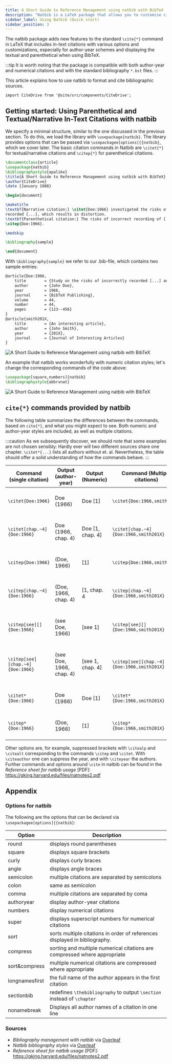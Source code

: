 ```yaml
---
title: A Short Guide to Reference Management using natbib with BibTeX
description: "Natbib is a LaTeX package that allows you to customise citations in the text around the \\CITE command. This short tutorial shows you how to manage your references with BibTeX and natbib. "
sidebar_label: Using Natbib (Quick start)
sidebar_position: 3
---
```


The natbib package adds new features to the standard `\cite{*}` command in LaTeX that includes in-text citations with various options and customizations, especially for author-year schemes and displaying the textual and parenthetical when using BibTeX.

:::tip
It is worth noting that the package is compatible with both author-year and numerical citations and with the standard bibliography `*.bst` files.
:::

This article explains how to use natbib to format and cite bibliographic sources.

```mdx-code-block
import CiteDrive from '@site/src/components/CiteDrive';
```
<CiteDrive /> 

## Getting started: Using Parenthetical and Textual/Narrative In-Text Citations with natbib
We specify a minimal structure, similar to the one discussed in the previous section. To do this, we load the library with `\usepackage{natbib}`. The library provides options that can be passed via `\usepackagee[options]{{natbib}`, which we cover later. The basic citation commands in Natbib are `\citet{*}` for textual/narrative citations and `\citep{*}` for parenthetical citations.


```latex
\documentclass{article}
\usepackage{natbib}
\bibliographystyle{apalike}
\title{A Short Guide to Reference Management using natbib with BibTeX}
\author{CiteDrive}
\date {January 1988}

\begin{document}

\maketitle
\textbf{Narrative citation:} \citet{Doe:1966} investigated the risks of incorrectly \\
recorded [...], which results in distortion.
\textbf{Parenthetical citation:} The risks of incorrect recording of [...] could lead to distortion
\citep{Doe:1966}.

\medskip

\bibliography{sample}

\end{document}

```
With `\bibliography{sample}` we refer to our .bib-file, which contains two sample entries:

```latex
@article{Doe:1966,
	title        = {Study on the risks of incorrectly recorded [...] and their impact on [...].},
	author       = {John Doe},
	year         = 1966,
	journal      = {BibTeX Publishing},
	volume       = 44,
	number       = 44,
	pages        = {123--456}
}
@article{smith201X,
	title        = {An interesting article},
	author       = {John Smith},
	year         = {201X},
	journal      = {Journal of Interesting Articles}
}

```

![A Short Guide to Reference Management using natbib with BibTeX](@site/static/img/tutorial/output_example_bibtex_natbib.png)

An example that natbib works wonderfully with numeric citation styles; let's change the corresponding commands of the code above:
```latex
\usepackage[square,numbers]{natbib}
\bibliographystyle{abbrvnat}
```
![A Short Guide to Reference Management using natbib with BibTeX](@site/static/img/tutorial/output_example_bibtex_natbib_numeric.png)


## `cite{*}` commands provided by natbib

The following table summarizes the differences between the commands, based on `cite{*}`, and what you might expect to see. Both numeric and author-year styles are included, as well as multiple citations.

:::caution
As we subsequently discover, we should note that some examples are not chosen sensibly: Hardly ever will two different sources share one chapter. `\citet*{...}` lists all authors without et. al.   Nevertheless, the table should offer a solid understanding of how the commands behave.
:::

| Command (single citation) | Output (author-year) | Output (Numeric) | Command (Multiple citations) | Output (author-year) | Output (Numeric) |
|---------------------------|----------------------|------------------|------------------------------|---|---|
|`\citet{Doe:1966}`|Doe (1966) |Doe [1]|`\citet{Doe:1966,smith201X}`|Doe (1966); Smith (201X)|Doe [1], Smith [2]|
|`\citet[chap.~4]{Doe:1966}`|Doe (1966, chap. 4)|Doe [1, chap. 4]|`\citet[chap.~4]{Doe:1966,smith201X}`|Doe (1966); Smith (201X, chap. 4)|Doe [1], Smith [2, chap. 4]|
|`\citep{Doe:1966}`|(Doe, 1966)|[1]|`\citep{Doe:1966,smith201X}`|(Doe, 1966; Smith, 201X)|[1, 2|
|`\citep[chap.~4]{Doe:1966}`|(Doe, 1966, chap. 4)|[1, chap. 4|`\citep[chap.~4]{Doe:1966,smith201X}`|(Doe, 1966; Smith, 201X, chap. 4)|1, 2, chap. 4]|
|`\citep[see][]{Doe:1966}`|(see Doe, 1966)|[see 1]|`\citep[see][]{Doe:1966,smith201X}`|(see Doe, 1966; Smith, 201X)|[see 1, 2]|
|`\citep[see][chap.~4]{Doe:1966}`|(see Doe, 1966, chap. 4)|[see 1, chap. 4]|`\citep[see][chap.~4]{Doe:1966,smith201X}`|(see Doe, 1966; Smith, 201X, chap. 4)|[see 1, 2, chap. 4]|
|`\citet*{Doe:1966}`|Doe (1966)|Doe [1]|`\citet*{Doe:1966,smith201X}`|Doe (1966); Smith (201X)|Doe [1], Smith [2]|
|`\citep*{Doe:1966}`|(Doe, 1966)|[1]|`\citep*{Doe:1966,smith201X}`|(Doe, 1966; Smith, 201X)|[1, 2]|

Other options are, for example, suppressed brackets with `\citealp` and `\citealt` corresponding to the commands `\citep` and `\citet`. With `\citeauthor` one can suppress the year, and with `\citeyear` the authors. Further commands and options around `\cite` in natbib can be found in the *Reference sheet for natbib usage* [PDF]: https://gking.harvard.edu/files/natnotes2.pdf  

## Appendix
### Options for natbib
The following are the options that can be declared via `\usepackagee[options]{{natbib}`:

| Option | Description |
|----------------------|----------|
|round|displays round parentheses|
|square|displays square brackets|
|curly|displays curly braces|
|angle|displays angle braces|
|semicolon|multiple citations are separated by semicolons|
|colon|same as semicolon|
|comma|multiple citations are separated by coma|
|authoryear|display author-year citations|
|numbers|display numerical citations|
|super|displays superscript numbers for numerical citations|
|sort|sorts multiple citations in order of references displayed in bibliography. |
|compress|sorting and multiple numerical citations are compressed where appropriate|
|sort&compress|multiple numerical citations are compressed where appropriate|
|longnamesfirst|the full name of the author appears in the first citation|
|sectionbib|redefines `\thebibliography` to output `\section` instead of `\chapter`|
|nonamebreak|Displays all author names of a citation in one line|


### Sources

* *Bibliography management with natbib* via [Overleaf](https://www.overleaf.com/learn/latex/Bibliography_management_with_natbib)
* *Natbib bibliography styles* via [Overleaf](https://www.overleaf.com/learn/latex/Natbib_bibliography_styles)
* *Reference sheet for natbib usage* [PDF]: https://gking.harvard.edu/files/natnotes2.pdf
